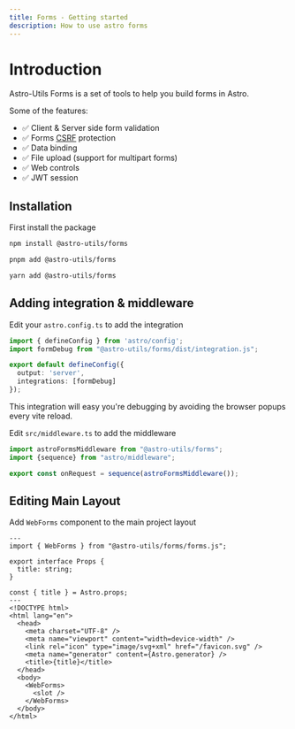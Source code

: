 ```yaml
---
title: Forms - Getting started
description: How to use astro forms
---
```



# Introduction

Astro-Utils Forms is a set of tools to help you build forms in Astro.


Some of the features:

- ✅ Client & Server side form validation
- ✅ Forms [CSRF](https://developer.mozilla.org/en-US/docs/Glossary/CSRF) protection
- ✅ Data binding
- ✅ File upload (support for multipart forms)
- ✅ Web controls
- ✅ JWT session

## Installation

First install the package

<Tabs>
<TabItem label="npm">

```sh
npm install @astro-utils/forms
```

</TabItem>
<TabItem label="pnpm">

```sh
pnpm add @astro-utils/forms
```

</TabItem>
<TabItem label="Yarn">

```sh
yarn add @astro-utils/forms
```

</TabItem>
</Tabs>


## Adding integration & middleware

Edit your `astro.config.ts` to add the integration
```ts
import { defineConfig } from 'astro/config';
import formDebug from "@astro-utils/forms/dist/integration.js";

export default defineConfig({
  output: 'server',
  integrations: [formDebug]
});
```
This integration will easy you're debugging by avoiding the browser popups every vite reload.


Edit
`src/middleware.ts` to add the middleware
```ts
import astroFormsMiddleware from "@astro-utils/forms";
import {sequence} from "astro/middleware";

export const onRequest = sequence(astroFormsMiddleware());
```


## Editing Main Layout

Add `WebForms` component to the main project layout

```astro
---
import { WebForms } from "@astro-utils/forms/forms.js";

export interface Props {
  title: string;
}

const { title } = Astro.props;
---
<!DOCTYPE html>
<html lang="en">
  <head>
    <meta charset="UTF-8" />
    <meta name="viewport" content="width=device-width" />
    <link rel="icon" type="image/svg+xml" href="/favicon.svg" />
    <meta name="generator" content={Astro.generator} />
    <title>{title}</title>
  </head>
  <body>
    <WebForms>
      <slot />
    </WebForms>
  </body>
</html>
```
